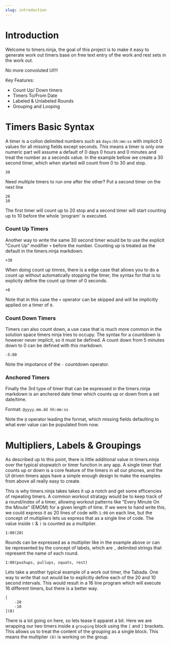 ```yaml
---
slug: introduction
---
```



# Introduction

Welcome to timers.ninja, the goal of this project is to make it easy to generate work out timers base on free text entry of the work and rest sets in the work out.

No more convoluted UI!!!

Key Features:

- Count Up/ Down timers
- Timers To/From Date
- Labeled & Unlabeled Rounds 
- Grouping and Looping

# Timers Basic Syntax

A timer is a collon delimited numbers such as `days:hh:mm:ss` with implicit 0 values for all missing fields except seconds.  This means a timer is only one numeric part will assume a default of 0 days 0 hours and 0 minutes and treat the number as a seconds value.  In the example bellow we create a 30 second timer, which when started will count from 0 to 30 and stop. 

```
30
```

Need multiple timers to run one after the other?  Put a second timer on the next line

```
20
10
```

The first timer will count up to 20 stop and a second timer will start counting up to 10 before the whole 'program' is executed.

### Count Up Timers

Another way to write the same 30 second timer would be to use the explicit "Count Up" modifier `+` before the number.  Counting up is treated as the default in the timers.ninja markdown.

```
+30
```

When doing count up timres, there is a edge case that allows you to do a count up without automatically stopping the timer, the syntax for that is to explicity define the count up timer of 0 seconds.

```
+0
```

Note that in this case the `+` operator can be skipped and will be implicitly applied on a timer of `0`. 

### Count Down Timers

Timers can also count down, a use case that is much more common in the solution space timers ninja tries to occupy.  The syntax for a countdown is however never implicit, so it must be defined. A count down from 5 minutes down to 0 can be defined with this markdown.

```
-5:00
```

Note the impotance of the `-` countdown operator.

### Anchored Timers

Finally the 3rd type of timer that can be expressed in the timers.ninja markdown is an anchered date timer which counts up or down from a set date/time.  

Format: `@yyyy.mm.dd hh:mm:ss`

Note the `@` operator leading the format, which missing fields defaulting to what ever value can be populated from now.

# Multipliers, Labels & Groupings

As described up to this point, there is little additional value in timers.ninja over the typical stopwatch or timer function in any app.  A single timer that counts up or down is a core feature of the timers in all our phones, and the UI driven timers apps have a simple enough design to make the examples from above all really easy to create.

This is why timers.ninja takes takes it up a notch and get some efficencies of repeating timers. A common workout stratagy would be to keep track of a round/index of a timer, allowing workout patterns like "Every Minute On the Minute" (EMOM) for a given length of time.  If we were to hand write this, we could express it as 20 lines of code with `1:00` on each line, but the concept of multipliers lets us express that as a single line of code.  The value inside `(` & `)` is counted as a multiplier. 

```
1:00(20)
```

Rounds can be expressed as a multiplier like in the example above or can be represented by the concept of labels, which are `,` delimited strings that represent the name of each round.

```
1:00(pushups, pullups, squats, rest)
```


Lets take a another typical example of a work out timer, the Tabada.  One way to write that out would be to explicitly define each of the 20 and 10 second intervals.  This would result in a 16 line program which will execute 16 different timers, but there is a better way.

```
[
    -20
    -10
](8)
```

There is a lot going on here, so lets tease it apparet a bit.  Here we are wrapping our two timers inside a `grouping` block using the `[` and `]` brackets.  This allows us to treat the content of the grouping as a single block.  This means the multiplier `(8)` is working on the group.

